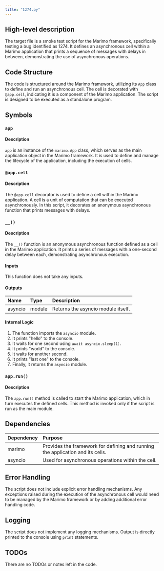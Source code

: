 ```yaml
---
title: "1274.py"
---
```


## High-level description
The target file is a smoke test script for the Marimo framework, specifically testing a bug identified as 1274. It defines an asynchronous cell within a Marimo application that prints a sequence of messages with delays in between, demonstrating the use of asynchronous operations.

## Code Structure
The code is structured around the Marimo framework, utilizing its `App` class to define and run an asynchronous cell. The cell is decorated with `@app.cell`, indicating it is a component of the Marimo application. The script is designed to be executed as a standalone program.

## Symbols

### `app`
#### Description
`app` is an instance of the `marimo.App` class, which serves as the main application object in the Marimo framework. It is used to define and manage the lifecycle of the application, including the execution of cells.

### `@app.cell`
#### Description
The `@app.cell` decorator is used to define a cell within the Marimo application. A cell is a unit of computation that can be executed asynchronously. In this script, it decorates an anonymous asynchronous function that prints messages with delays.

### `__()`
#### Description
The `__()` function is an anonymous asynchronous function defined as a cell in the Marimo application. It prints a series of messages with a one-second delay between each, demonstrating asynchronous execution.

#### Inputs
This function does not take any inputs.

#### Outputs
| Name     | Type       | Description                        |
|:---------|:-----------|:-----------------------------------|
| asyncio  | module     | Returns the asyncio module itself. |

#### Internal Logic
1. The function imports the `asyncio` module.
2. It prints "hello" to the console.
3. It waits for one second using `await asyncio.sleep(1)`.
4. It prints "world" to the console.
5. It waits for another second.
6. It prints "last one" to the console.
7. Finally, it returns the `asyncio` module.

### `app.run()`
#### Description
The `app.run()` method is called to start the Marimo application, which in turn executes the defined cells. This method is invoked only if the script is run as the main module.

## Dependencies
| Dependency | Purpose                                      |
|:-----------|:---------------------------------------------|
| marimo     | Provides the framework for defining and running the application and its cells. |
| asyncio    | Used for asynchronous operations within the cell. |

## Error Handling
The script does not include explicit error handling mechanisms. Any exceptions raised during the execution of the asynchronous cell would need to be managed by the Marimo framework or by adding additional error handling code.

## Logging
The script does not implement any logging mechanisms. Output is directly printed to the console using `print` statements.

## TODOs
There are no TODOs or notes left in the code.